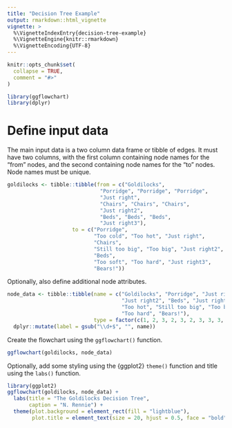 ```yaml
---
title: "Decision Tree Example"
output: rmarkdown::html_vignette
vignette: >
  %\VignetteIndexEntry{decision-tree-example}
  %\VignetteEngine{knitr::rmarkdown}
  %\VignetteEncoding{UTF-8}
---
```


```r
knitr::opts_chunk$set(
  collapse = TRUE,
  comment = "#>"
)
```

```r
library(ggflowchart)
library(dplyr)
```

# Define input data 

The main input data is a two column data frame or tibble of edges. It must have two columns, with the first column containing node names for the "from" nodes, and the second containing node names for the "to" nodes. Node names must be unique.

```r
goldilocks <- tibble::tibble(from = c("Goldilocks",
                              "Porridge", "Porridge", "Porridge",
                              "Just right",
                              "Chairs", "Chairs", "Chairs",
                              "Just right2",
                              "Beds", "Beds", "Beds",
                              "Just right3"),
                     to = c("Porridge",
                            "Too cold", "Too hot", "Just right",
                            "Chairs",
                            "Still too big", "Too big", "Just right2",
                            "Beds",
                            "Too soft", "Too hard", "Just right3",
                            "Bears!"))
```

Optionally, also define additional node attributes. 

```r
node_data <- tibble::tibble(name = c("Goldilocks", "Porridge", "Just right", "Chairs",
                                     "Just right2", "Beds", "Just right3", "Too cold",
                                     "Too hot", "Still too big", "Too big", "Too soft",
                                     "Too hard", "Bears!"),
                            type = factor(c(1, 2, 3, 2, 3, 2, 3, 3, 3, 3, 3, 3, 3, 1))) %>%
  dplyr::mutate(label = gsub("\\d+$", "", name))
```

Create the flowchart using the `ggflowchart()` function.

```r
ggflowchart(goldilocks, node_data)
```

Optionally, add some styling using the {ggplot2} `theme()` function and title using the `labs()` function.

```r
library(ggplot2)
ggflowchart(goldilocks, node_data) +
  labs(title = "The Goldilocks Decision Tree",
       caption = "N. Rennie") +
  theme(plot.background = element_rect(fill = "lightblue"),
        plot.title = element_text(size = 20, hjust = 0.5, face = "bold"))
```
